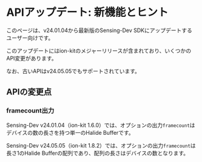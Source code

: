 # APIアップデート: 新機能とヒント

このページは、v24.01.04から最新版のSensing-Dev SDKにアップデートするユーザー向けです。

このアップデートにはion-kitのメジャーリリースが含まれており、いくつかのAPI変更があります。

なお、古いAPIはv24.05.05でもサポートされています。

## APIの変更点

### framecount出力

Sensing-Dev v24.01.04（ion-kit 1.6.0）では、オプションの出力`framecount`はデバイスの数の長さを持つ単一のHalide Bufferです。

Sensing-Dev v24.05.05（ion-kit 1.8.2）では、オプションの出力`framecount`は長さ1のHalide Bufferの配列であり、配列の長さはデバイスの数となります。